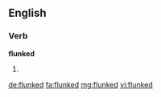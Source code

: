 ==English==

===Verb===
'''flunked'''

# {{past of|flunk}}

[[de:flunked]]
[[fa:flunked]]
[[mg:flunked]]
[[vi:flunked]]